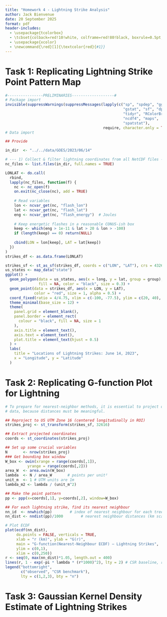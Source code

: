 ```yaml
---
title: "Homework 4 - Lightning Strike Analysis"
author: Jack Bienvenue
date: 20 September 2025
format: pdf
header-includes:
  - \usepackage{tcolorbox}
  - \tcbset{colback=red!10!white, colframe=red!80!black, boxrule=0.5pt, arc=3pt, left=6pt, right=6pt, top=6pt, bottom=6pt}
  - \usepackage{xcolor}
  - \newcommand{\red}[1]{\textcolor{red}{#1}}
---
```


# Task 1: Replicating Lightning Strike Point Pattern Map

```r
#----------------PRELIMINARIES-------------------#
# Package import
invisible(suppressWarnings(suppressMessages(lapply(c("sp", "spdep", "ggplot2",
                                                     "gstat", "sf", "dplyr", 
                                                     "tidyr", "RColorBrewer",
                                                     "ncdf4", "maps",
                                                     "spatstat"), 
                                            require, character.only = TRUE))))
# Data import

## Provide 

in_dir  <- "../../data/GOES/2023/06/14"

# --- 1) Collect & filter lightning coordinates from all NetCDF files --------
nc_files <- list.files(in_dir, full.names = TRUE)

LONLAT <- do.call(
  rbind,
  lapply(nc_files, function(f) {
    nc <- nc_open(f)
    on.exit(nc_close(nc), add = TRUE)
    
    # Read variables
    lon <- ncvar_get(nc, "flash_lon")
    lat <- ncvar_get(nc, "flash_lat")
    eng <- ncvar_get(nc, "flash_energy")  # Joules
    
    # Keep energetic flashes in a reasonable CONUS-ish box
    keep <- which(eng > 1e-11 & lat > 20 & lon > -100)  
    if (length(keep) == 0) return(NULL)
    
    cbind(LON = lon[keep], LAT = lat[keep])
  })
)
strikes_df <- as.data.frame(LONLAT)
```

```r
strikes_sf <- st_as_sf(strikes_df, coords = c("LON", "LAT"), crs = 4326)
us_states <- map_data("state")
ggplot() +
  geom_polygon(data = us_states, aes(x = long, y = lat, group = group),
               fill = NA, color = "black", size = 0.3) +
  geom_point(data = strikes_df, aes(x = LON, y = LAT),
             color = "red", size = 1, alpha = 0.5) +
  coord_fixed(ratio = 4/4.75, xlim = c(-100, -77.5), ylim = c(20, 40), expand = FALSE) +
  theme_minimal(base_size = 12) +
  theme(
    panel.grid = element_blank(), 
    panel.border = element_rect(   
      colour = "black", fill = NA, size = 1
    ),
    axis.title = element_text(),
    axis.text = element_text(), 
    plot.title = element_text(hjust = 0.5)  
  ) +
  labs(
    title = "Locations of Lightning Strikes: June 14, 2023",
    x = "Longitude", y = "Latitude"
  )

```

```{=tex}
\centering{\red{Question: Does the pattern look completely random, clustered, or regular?}}

\begin{tcolorbox}
There appears to be a number of clusters in the dataset, particularly in the Texarkana regions, eastern Georgia, and between Orlando, FL and Miami, FL. There is another cluster offshore, southwest of Florida's Everglades. There also appears to be a longitudinal swath of the Southern United States with a density of lightning strikes, likely suggesting the movement of a storm. No-lightning "cold spots" occupy much of the area that is outside of these Southern states. 

We also notice sometihng that may be a data recording artifact. Around 25 degrees of latitude, there is a linear path of lightning strikes. Weather data collection is not a perfect science despite its amazing capabilities!
\end{tcolorbox}
```

# Task 2: Replicating G-function Plot for Lightning

```r
# To prepare for nearest-neighbor methods, it is essential to project our 
# data, because distances must be meaningful. 

## Reproject to US UTM Zone 16 (centered longitudinally in ROI) 
strikes_proj <- st_transform(strikes_sf, 32616)

## Extract projected coordinates
coords <- st_coordinates(strikes_proj)

## Set up some crucial variables
N       <- nrow(strikes_proj)
### Get bounding box window
W_box <- owin(xrange = range(coords[,1]),
          yrange = range(coords[,2]))
area_W  <- area.owin(W_box)
lambda  <- N / area_W       # points per unit²
unit_m  <- 1 # UTM units are 1m
lambda_m2 <- lambda / (unit_m^2)

## Make the point pattern
pp <- ppp(x=coords[,1], y=coords[,2], window=W_box)

## For each lightning strike, find its nearest neighbour
nn_id  <- nnwhich(pp)        # index of nearest neighbour for each tree
nn_dist <- nndist(pp)/1000        # nearest neighbour distances (km scale)

# Plot ECDF
plot(ecdf(nn_dist),
     do.points = FALSE, verticals = TRUE,
     xlab = "r (km)", ylab = "G(r)",
     main = "G-function(Nearest-Neighbour ECDF) — Lightning Strikes",
     ylim = c(0,1),
     xlim = c(0,250))
r <- seq(0, max(nn_dist)*1.05, length.out = 400)
lines(r, 1 - exp(-pi * lambda * (r*1000)^2), lty = 2) # CSR baseline, r in m 
legend("bottomright",
       c("observed", "CSR benchmark"),
       lty = c(1,2,3), bty = "n")

```

```{=tex}
\centering{\red{Question: Does the pattern look completely random, clustered, or regular?}}

\begin{tcolorbox}
I
\end{tcolorbox}
```

# Task 3: Gaussian Kernel Density Estimate of Lightning Strikes

```r

```

```{=tex}
\centering{\red{Question: Are lightning strikes equally likely everywhere, or do hotspots exist?}}

\begin{tcolorbox}
Since we are working with lightning strike data from a 
\end{tcolorbox}
```